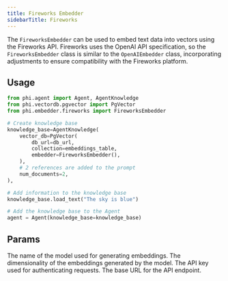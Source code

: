 ```yaml
---
title: Fireworks Embedder
sidebarTitle: Fireworks
---
```


The `FireworksEmbedder` can be used to embed text data into vectors using the Fireworks API. Fireworks uses the OpenAI API specification, so the `FireworksEmbedder` class is similar to the `OpenAIEmbedder` class, incorporating adjustments to ensure compatibility with the Fireworks platform.

## Usage

```python
from phi.agent import Agent, AgentKnowledge
from phi.vectordb.pgvector import PgVector
from phi.embedder.fireworks import FireworksEmbedder

# Create knowledge base
knowledge_base=AgentKnowledge(
    vector_db=PgVector(
        db_url=db_url,
        collection=embeddings_table,
        embedder=FireworksEmbedder(),
    ),
    # 2 references are added to the prompt
    num_documents=2,
),

# Add information to the knowledge base
knowledge_base.load_text("The sky is blue")

# Add the knowledge base to the Agent
agent = Agent(knowledge_base=knowledge_base)
```

## Params

<ResponseField name="model" type="str" default="nomic-ai/nomic-embed-text-v1.5">
  The name of the model used for generating embeddings.
</ResponseField>
<ResponseField name="dimensions" type="int" default="768">
  The dimensionality of the embeddings generated by the model.
</ResponseField>
<ResponseField name="api_key" type="str">
  The API key used for authenticating requests.
</ResponseField>
<ResponseField
  name="base_url"
  type="str"
  default="https://api.fireworks.ai/inference/v1"
>
  The base URL for the API endpoint.
</ResponseField>
